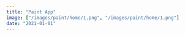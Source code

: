 ```yaml
---
title: "Paint App"
image: ["/images/paint/home/1.png", "/images/paint/home/1.png"]
date: "2021-01-01"
---
```


<Header title="Paint App" img="/images/paint/1.PNG" alt="Paint Picture" />
<List
  tec={["React"]}
  lib={["TailwindCSS", "React Canvas Draw", "RoughJS", "TippyJS"]}
  year="2021"
  client="common:own-project"
  website="https://react-paint-app.vercel.app"
  repo="https://github.com/AguzzDev/react-paint-app"
/>
<Galery imgs={["/images/paint/1.PNG", "/images/paint/1.PNG"]} alt="Paint App" />
